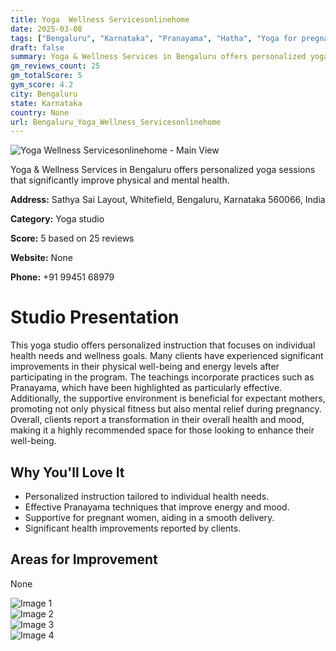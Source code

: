 ```yaml
---
title: Yoga  Wellness Servicesonlinehome
date: 2025-03-08
tags: ["Bengaluru", "Karnataka", "Pranayama", "Hatha", "Yoga for pregnancy", "personalized", "supportive", "Bengaluru"]  
draft: false
summary: Yoga & Wellness Services in Bengaluru offers personalized yoga sessions that significantly improve physical and mental health.
gm_reviews_count: 25
gm_totalScore: 5
gym_score: 4.2
city: Bengaluru
state: Karnataka
country: None
url: Bengaluru_Yoga_Wellness_Servicesonlinehome
---
```


<div className="aspect-[16/9] relative my-8">
  <img 
    src="https://lh5.googleusercontent.com/p/AF1QipPie4ZT-r2GIpri1u0clRsLCIVVhWgxHZiM_Qsg=w1920-h1080-k-no"
    alt="Yoga  Wellness Servicesonlinehome - Main View"
    className="object-cover absolute inset-0 w-full h-full rounded-lg"
  />
</div>

Yoga & Wellness Services in Bengaluru offers personalized yoga sessions that significantly improve physical and mental health.

**Address:** Sathya Sai Layout, Whitefield, Bengaluru, Karnataka 560066, India

**Category:** Yoga studio

**Score:** 5 based on 25 reviews

**Website:** None

**Phone:** +91 99451 68979

# Studio Presentation

This yoga studio offers personalized instruction that focuses on individual health needs and wellness goals. Many clients have experienced significant improvements in their physical well-being and energy levels after participating in the program. The teachings incorporate practices such as Pranayama, which have been highlighted as particularly effective. Additionally, the supportive environment is beneficial for expectant mothers, promoting not only physical fitness but also mental relief during pregnancy. Overall, clients report a transformation in their overall health and mood, making it a highly recommended space for those looking to enhance their well-being.



## Why You'll Love It

- Personalized instruction tailored to individual health needs.
- Effective Pranayama techniques that improve energy and mood.
- Supportive for pregnant women, aiding in a smooth delivery.
- Significant health improvements reported by clients.

## Areas for Improvement

None

<div className="grid grid-cols-1 xl:grid-cols-2 gap-4 my-8">
<div className="aspect-[4/3] relative"><img src="https://lh3.googleusercontent.com/p/AF1QipOKin1JumuSIwO_pDv6V3epo4ZZciCpKszq6I41=w1920-h1080-k-no" alt="Image 1" className="object-cover absolute inset-0 w-full h-full rounded-lg" /></div>
<div className="aspect-[4/3] relative"><img src="https://lh5.googleusercontent.com/p/AF1QipNkVkobpsGUrk44Q8Q82FOT5n5B0zpqafiYiVyT=w1920-h1080-k-no" alt="Image 2" className="object-cover absolute inset-0 w-full h-full rounded-lg" /></div>
<div className="aspect-[4/3] relative"><img src="https://lh5.googleusercontent.com/p/AF1QipNbKNIrtpxnkfUkHvUFldD1ZgVny-9xzXPl_58e=w1920-h1080-k-no" alt="Image 3" className="object-cover absolute inset-0 w-full h-full rounded-lg" /></div>
<div className="aspect-[4/3] relative"><img src="https://lh5.googleusercontent.com/p/AF1QipOK3XRZwi286FGTGp5Q_pn6OQxYLbQzt8mZLhx8=w1920-h1080-k-no" alt="Image 4" className="object-cover absolute inset-0 w-full h-full rounded-lg" /></div>
</div>